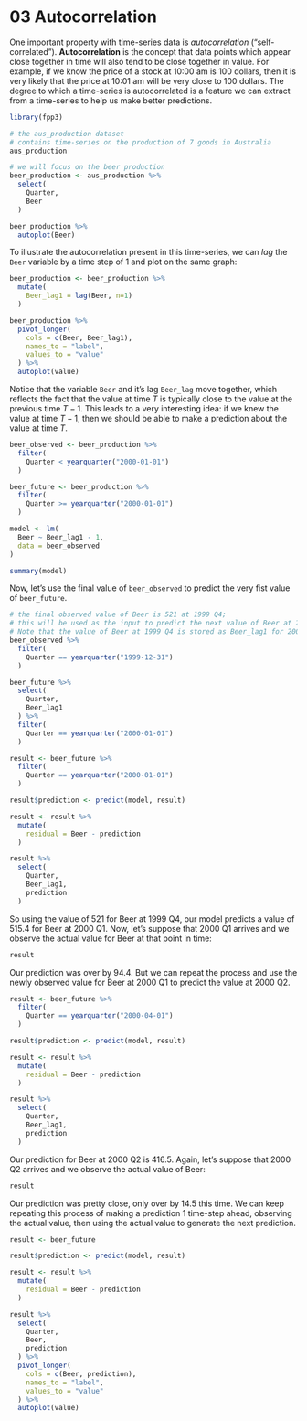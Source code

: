 # 03 Autocorrelation

One important property with time-series data is *autocorrelation* ("self-correlated"). **Autocorrelation** is the concept that data points which appear close together in time will also tend to be close together in value. For example, if we know the price of a stock at 10:00 am is 100 dollars, then it is very likely that the price at 10:01 am will be very close to 100 dollars. The degree to which a time-series is autocorrelated is a feature we can extract from a time-series to help us make better predictions.

```r
library(fpp3)
```

```r
# the aus_production dataset
# contains time-series on the production of 7 goods in Australia
aus_production
```

```r
# we will focus on the beer production
beer_production <- aus_production %>% 
  select(
    Quarter,
    Beer
  )

beer_production %>% 
  autoplot(Beer)
```

To illustrate the autocorrelation present in this time-series, we can *lag* the `Beer` variable by a time step of 1 and plot on the same graph:

```r
beer_production <- beer_production %>% 
  mutate(
    Beer_lag1 = lag(Beer, n=1)
  ) 

beer_production %>% 
  pivot_longer(
    cols = c(Beer, Beer_lag1),
    names_to = "label",
    values_to = "value"
  ) %>% 
  autoplot(value)
```

Notice that the variable `Beer` and it's lag `Beer_lag` move together, which reflects the fact that the value at time $T$ is typically close to the value at the previous time $T-1$. This leads to a very interesting idea: if we knew the value at time $T-1$, then we should be able to make a prediction about the value at time $T$.

```r
beer_observed <- beer_production %>% 
  filter(
    Quarter < yearquarter("2000-01-01")
  )

beer_future <- beer_production %>% 
  filter(
    Quarter >= yearquarter("2000-01-01")
  )

model <- lm(
  Beer ~ Beer_lag1 - 1,
  data = beer_observed
)

summary(model)
```

Now, let's use the final value of `beer_observed` to predict the very fist value of `beer_future`.

```r
# the final observed value of Beer is 521 at 1999 Q4;
# this will be used as the input to predict the next value of Beer at 2000 Q1.
# Note that the value of Beer at 1999 Q4 is stored as Beer_lag1 for 2000 Q4.
beer_observed %>% 
  filter(
    Quarter == yearquarter("1999-12-31")
  )

beer_future %>% 
  select(
    Quarter,
    Beer_lag1
  ) %>% 
  filter(
    Quarter == yearquarter("2000-01-01")
  )
```

```r
result <- beer_future %>% 
  filter(
    Quarter == yearquarter("2000-01-01")
  )

result$prediction <- predict(model, result)

result <- result %>% 
  mutate(
    residual = Beer - prediction
  )

result %>% 
  select(
    Quarter,
    Beer_lag1,
    prediction
  )
```

So using the value of 521 for Beer at 1999 Q4, our model predicts a value of 515.4 for Beer at 2000 Q1. Now, let's suppose that 2000 Q1 arrives and we observe the actual value for Beer at that point in time:

```r
result
```

Our prediction was over by 94.4. But we can repeat the process and use the newly observed value for Beer at 2000 Q1 to predict the value at 2000 Q2.

```r
result <- beer_future %>% 
  filter(
    Quarter == yearquarter("2000-04-01")
  )

result$prediction <- predict(model, result)

result <- result %>% 
  mutate(
    residual = Beer - prediction
  )

result %>% 
  select(
    Quarter,
    Beer_lag1,
    prediction
  )
```

Our prediction for Beer at 2000 Q2 is 416.5. Again, let's suppose that 2000 Q2 arrives and we observe the actual value of Beer:

```r
result
```

Our prediction was pretty close, only over by 14.5 this time. We can keep repeating this process of making a prediction 1 time-step ahead, observing the actual value, then using the actual value to generate the next prediction.

```r
result <- beer_future

result$prediction <- predict(model, result)

result <- result %>% 
  mutate(
    residual = Beer - prediction
  )

result %>% 
  select(
    Quarter,
    Beer,
    prediction
  ) %>% 
  pivot_longer(
    cols = c(Beer, prediction),
    names_to = "label",
    values_to = "value"
  ) %>% 
  autoplot(value)
```

